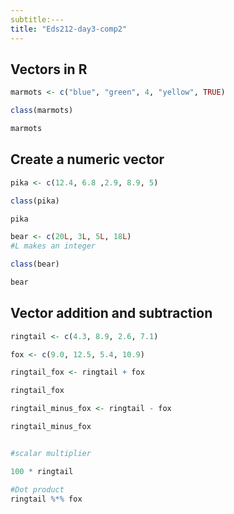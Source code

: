 ```yaml
---
subtitle:---
title: "Eds212-day3-comp2"
---
```


## Vectors in R

```r
marmots <- c("blue", "green", 4, "yellow", TRUE)

class(marmots)

marmots
```

## Create a numeric vector

```r
pika <- c(12.4, 6.8 ,2.9, 8.9, 5)

class(pika)

pika
```

```r
bear <- c(20L, 3L, 5L, 18L)
#L makes an integer

class(bear)

bear
```

## Vector addition and subtraction

```r
ringtail <- c(4.3, 8.9, 2.6, 7.1)

fox <- c(9.0, 12.5, 5.4, 10.9)

ringtail_fox <- ringtail + fox

ringtail_fox

ringtail_minus_fox <- ringtail - fox

ringtail_minus_fox


#scalar multiplier

100 * ringtail

#Dot product
ringtail %*% fox
```
